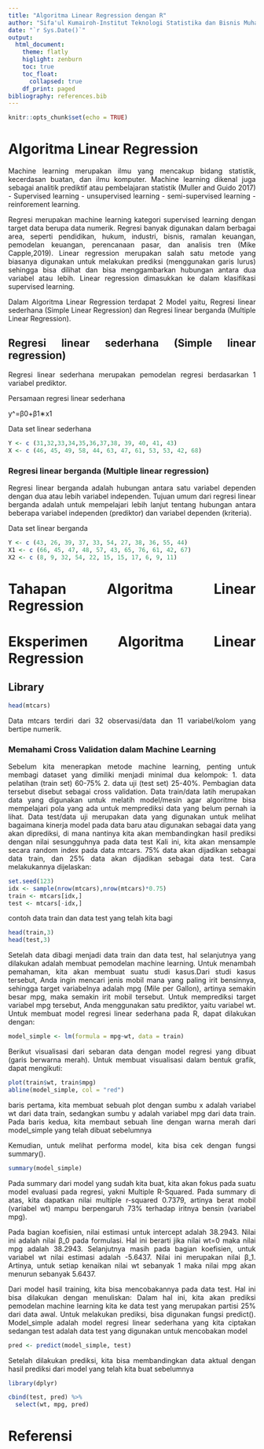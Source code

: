 ```yaml
---
title: "Algoritma Linear Regression dengan R"
author: "Sifa'ul Kumairoh-Institut Teknologi Statistika dan Bisnis Muhammadiyah"
date: "`r Sys.Date()`"
output: 
  html_document:
    theme: flatly
    higlight: zenburn
    toc: true
    toc_float:
      collapsed: true
    df_print: paged
bibliography: references.bib
---
```


```{=html}
<style>
body{
text-align: justify}
</style>
```
```r
knitr::opts_chunk$set(echo = TRUE)
```
# Algoritma Linear Regression
Machine learning merupakan ilmu yang mencakup bidang statistik, kecerdasan buatan, dan ilmu komputer. Machine learning dikenal juga sebagai analitik prediktif atau pembelajaran statistik (Muller and Guido 2017) - Supervised learning - unsupervised learning - semi-supervised learning - reinforement learning.

Regresi merupakan machine learning kategori supervised learning dengan target data berupa data numerik. Regresi banyak digunakan dalam berbagai area, seperti pendidikan, hukum, industri, bisnis, ramalan keuangan, pemodelan keuangan, perencanaan pasar, dan analisis tren (Mike Capple,2019). Linear regression merupakan salah satu metode yang biasanya digunakan untuk melakukan prediksi (menggunakan garis lurus) sehingga bisa dilihat dan bisa menggambarkan hubungan antara dua variabel atau lebih. Linear regression dimasukkan ke dalam klasifikasi supervised learning.

Dalam Algoritma Linear Regression terdapat 2 Model yaitu, Regresi linear sederhana (Simple Linear Regression) dan Regresi linear berganda (Multiple Linear Regression).

## Regresi linear sederhana (Simple linear regression)

Regresi linear sederhana merupakan pemodelan regresi berdasarkan 1 variabel prediktor.

Persamaan regresi linear sederhana 

y^=β0+β1∗x1

Data set linear sederhana
```r
Y <- c (31,32,33,34,35,36,37,38, 39, 40, 41, 43)
X <- c (46, 45, 49, 58, 44, 63, 47, 61, 53, 53, 42, 68)
```
### Regresi linear berganda (Multiple linear regression) 

Regresi linear berganda adalah hubungan antara satu variabel dependen dengan dua atau lebih variabel independen. Tujuan umum dari regresi linear berganda adalah untuk mempelajari lebih lanjut tentang hubungan antara beberapa variabel independen (prediktor) dan variabel dependen (kriteria). 

Data set linear berganda
```r
Y <- c (43, 26, 39, 37, 33, 54, 27, 38, 36, 55, 44)
X1 <- c (66, 45, 47, 48, 57, 43, 65, 76, 61, 42, 67)
X2 <- c (8, 9, 32, 54, 22, 15, 15, 17, 6, 9, 11)
```

# Tahapan Algoritma Linear Regression

# Eksperimen Algoritma Linear Regression
## Library
```r
head(mtcars)
```
Data mtcars terdiri dari 32 observasi/data dan 11 variabel/kolom yang bertipe numerik.

### Memahami Cross Validation dalam Machine Learning

Sebelum kita menerapkan metode machine learning, penting untuk membagi dataset yang dimiliki menjadi minimal dua kelompok: 
1. data pelatihan (train set) 60-75% 
2. data uji (test set) 25-40%.
Pembagian data tersebut disebut sebagai cross validation. Data train/data latih merupakan data yang digunakan untuk melatih model/mesin agar algoritme bisa mempelajari pola yang ada untuk memprediksi data yang belum pernah ia lihat. Data test/data uji merupakan data yang digunakan untuk melihat bagaimana kinerja model pada data baru atau digunakan sebagai data yang akan diprediksi, di mana nantinya kita akan membandingkan hasil prediksi dengan nilai sesungguhnya pada data test Kali ini, kita akan mensample secara random index pada data mtcars. 75% data akan dijadikan sebagai data train, dan 25% data akan dijadikan sebagai data test. Cara melakukannya dijelaskan:
```r
set.seed(123)
idx <- sample(nrow(mtcars),nrow(mtcars)*0.75)
train <- mtcars[idx,]
test <- mtcars[-idx,]
```
contoh data train dan data test yang telah kita bagi
```r
head(train,3)
head(test,3)
```
Setelah data dibagi menjadi data train dan data test, hal selanjutnya yang dilakukan adalah membuat pemodelan machine learning. Untuk menambah pemahaman, kita akan membuat suatu studi kasus.Dari studi kasus tersebut, Anda ingin mencari jenis mobil mana yang paling irit bensinnya, sehingga target variabelnya adalah mpg (Mile per Gallon), artinya semakin besar mpg, maka semakin irit mobil tersebut. Untuk memprediksi target variabel mpg tersebut, Anda menggunakan satu prediktor, yaitu variabel wt. Untuk membuat model regresi linear sederhana pada R, dapat dilakukan dengan:
```r
model_simple <- lm(formula = mpg~wt, data = train)
```
Berikut visualisasi dari sebaran data dengan model regresi yang dibuat (garis berwarna merah). Untuk membuat visualisasi dalam bentuk grafik, dapat mengikuti:
```r
plot(train$wt, train$mpg)
abline(model_simple, col = "red")
```
baris pertama, kita membuat sebuah plot dengan sumbu x adalah variabel wt dari data train, sedangkan sumbu y adalah variabel mpg dari data train. Pada baris kedua, kita membaut sebuah line dengan warna merah dari model_simple yang telah dibuat sebelumnya

Kemudian, untuk melihat performa model, kita bisa cek dengan fungsi summary().
```r
summary(model_simple)
```
Pada summary dari model yang sudah kita buat, kita akan fokus pada suatu model evaluasi pada regresi, yakni Multiple R-Squared. Pada summary di atas, kita dapatkan nilai multiple r-squared 0.7379, artinya berat mobil (variabel wt) mampu berpengaruh 73% terhadap iritnya bensin (variabel mpg).

Pada bagian koefisien, nilai estimasi untuk intercept adalah 38.2943. Nilai ini adalah nilai β_0 pada formulasi. Hal ini berarti jika nilai wt=0 maka nilai mpg adalah 38.2943. Selanjutnya masih pada bagian koefisien, untuk variabel wt nilai estimasi adalah -5.6437. Nilai ini merupakan nilai β_1. Artinya, untuk setiap kenaikan nilai wt sebanyak 1 maka nilai mpg akan menurun sebanyak 5.6437. 

Dari model hasil training, kita bisa mencobakannya pada data test. Hal ini bisa dilakukan dengan menuliskan: Dalam hal ini, kita akan prediksi pemodelan machine learning kita ke data test yang merupakan partisi 25% dari data awal. Untuk melakukan prediksi, bisa digunakan fungsi predict(). Model_simple adalah model regresi linear sederhana yang kita ciptakan sedangan test adalah data test yang digunakan untuk mencobakan model
```r
pred <- predict(model_simple, test)
```
Setelah dilakukan prediksi, kita bisa membandingkan data aktual dengan hasil prediksi dari model yang telah kita buat sebelumnya
```r
library(dplyr)
```
```r
cbind(test, pred) %>%
  select(wt, mpg, pred)
```


# Referensi


